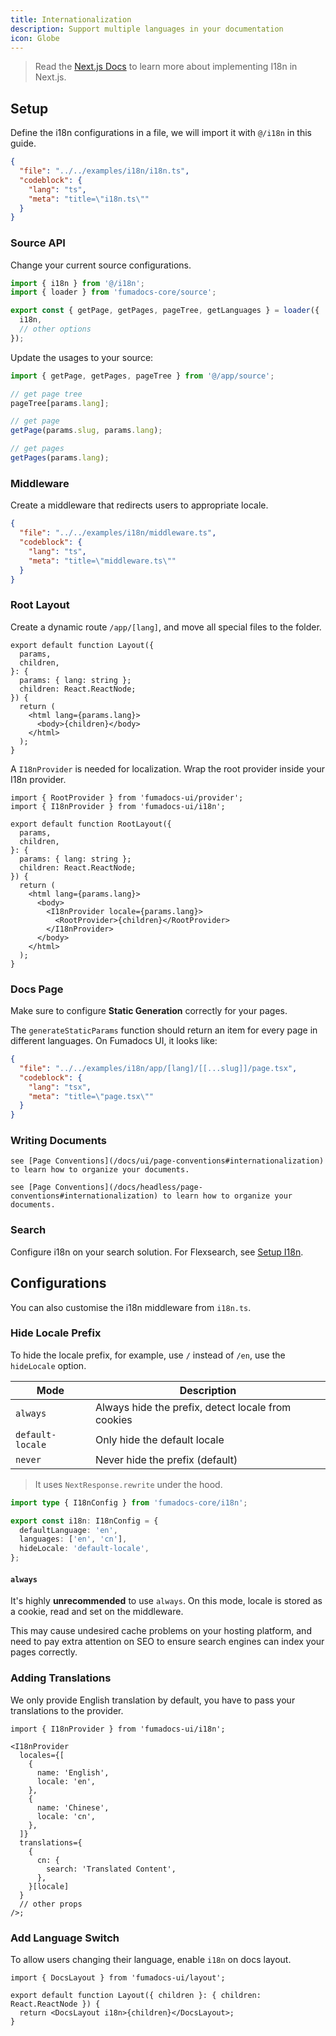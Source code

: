 ```yaml
---
title: Internationalization
description: Support multiple languages in your documentation
icon: Globe
---
```


> Read the [Next.js Docs](https://nextjs.org/docs/app/building-your-application/routing/internationalization) to learn more about implementing I18n in Next.js.

## Setup

Define the i18n configurations in a file, we will import it with `@/i18n` in this guide.

```json doc-gen:file
{
  "file": "../../examples/i18n/i18n.ts",
  "codeblock": {
    "lang": "ts",
    "meta": "title=\"i18n.ts\""
  }
}
```

### Source API

Change your current source configurations.

```ts title="source.ts"
import { i18n } from '@/i18n';
import { loader } from 'fumadocs-core/source';

export const { getPage, getPages, pageTree, getLanguages } = loader({
  i18n,
  // other options
});
```

Update the usages to your source:

```ts
import { getPage, getPages, pageTree } from '@/app/source';

// get page tree
pageTree[params.lang];

// get page
getPage(params.slug, params.lang);

// get pages
getPages(params.lang);
```

### Middleware

Create a middleware that redirects users to appropriate locale.

```json doc-gen:file
{
  "file": "../../examples/i18n/middleware.ts",
  "codeblock": {
    "lang": "ts",
    "meta": "title=\"middleware.ts\""
  }
}
```

### Root Layout

Create a dynamic route `/app/[lang]`, and move all special files to
the folder.

<HeadlessOnly>

```tsx title="app/[lang]/layout.tsx"
export default function Layout({
  params,
  children,
}: {
  params: { lang: string };
  children: React.ReactNode;
}) {
  return (
    <html lang={params.lang}>
      <body>{children}</body>
    </html>
  );
}
```

</HeadlessOnly>

<UIOnly>

A `I18nProvider` is needed for localization. Wrap the root provider inside your I18n provider.

```tsx
import { RootProvider } from 'fumadocs-ui/provider';
import { I18nProvider } from 'fumadocs-ui/i18n';

export default function RootLayout({
  params,
  children,
}: {
  params: { lang: string };
  children: React.ReactNode;
}) {
  return (
    <html lang={params.lang}>
      <body>
        <I18nProvider locale={params.lang}>
          <RootProvider>{children}</RootProvider>
        </I18nProvider>
      </body>
    </html>
  );
}
```

</UIOnly>

### Docs Page

Make sure to configure **Static Generation** correctly for your pages.

The `generateStaticParams` function should return an item for every page in different languages.
On Fumadocs UI, it looks like:

```json doc-gen:file
{
  "file": "../../examples/i18n/app/[lang]/[[...slug]]/page.tsx",
  "codeblock": {
    "lang": "tsx",
    "meta": "title=\"page.tsx\""
  }
}
```

### Writing Documents

<UIOnly>

    see [Page Conventions](/docs/ui/page-conventions#internationalization) to learn how to organize your documents.

</UIOnly>

<HeadlessOnly>

    see [Page Conventions](/docs/headless/page-conventions#internationalization) to learn how to organize your documents.

</HeadlessOnly>

### Search

Configure i18n on your search solution. For Flexsearch, see [Setup I18n](/docs/headless/search/flexsearch#internationalization).

## Configurations

You can also customise the i18n middleware from `i18n.ts`.

### Hide Locale Prefix

To hide the locale prefix, for example, use `/` instead of `/en`, use the `hideLocale` option.

| Mode             | Description                                        |
| ---------------- | -------------------------------------------------- |
| `always`         | Always hide the prefix, detect locale from cookies |
| `default-locale` | Only hide the default locale                       |
| `never`          | Never hide the prefix (default)                    |

> It uses `NextResponse.rewrite` under the hood.

```ts
import type { I18nConfig } from 'fumadocs-core/i18n';

export const i18n: I18nConfig = {
  defaultLanguage: 'en',
  languages: ['en', 'cn'],
  hideLocale: 'default-locale',
};
```

#### `always`

It's highly **unrecommended** to use `always`.
On this mode, locale is stored as a cookie, read and set on the middleware.

This may cause undesired cache problems on your hosting platform, and need to pay extra attention on SEO to ensure search engines can index your pages correctly.

<UIOnly>

### Adding Translations

We only provide English translation by default, you have to pass your translations to the provider.

```tsx
import { I18nProvider } from 'fumadocs-ui/i18n';

<I18nProvider
  locales={[
    {
      name: 'English',
      locale: 'en',
    },
    {
      name: 'Chinese',
      locale: 'cn',
    },
  ]}
  translations={
    {
      cn: {
        search: 'Translated Content',
      },
    }[locale]
  }
  // other props
/>;
```

### Add Language Switch

To allow users changing their language, enable `i18n` on docs layout.

```tsx title="[lang]/docs/layout.tsx"
import { DocsLayout } from 'fumadocs-ui/layout';

export default function Layout({ children }: { children: React.ReactNode }) {
  return <DocsLayout i18n>{children}</DocsLayout>;
}
```

</UIOnly>

